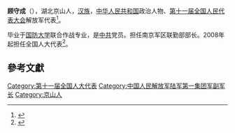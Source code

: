 '''顾守成'''（{{bd|1950年||}}），湖北京山人，[[汉族|汉族]]，[[中华人民共和国|中华人民共和国]]政治人物、[[第十一届全国人民代表大会|第十一届全国人民代表大会]]解放军代表<ref>{{cite web|author=新华网|title=第十一届全国人大代表|url=http://news.xinhuanet.com/ziliao/2008-03/03/content_7708230.htm?node=36628|publisher=新华网|accessdate=2014-01-07|archive-date=2014-01-10|archive-url=https://web.archive.org/web/20140110211415/http://news.xinhuanet.com/ziliao/2008-03/03/content_7708230.htm?node=36628|dead-url=no}}</ref>。

毕业于[[国防大学|国防大学]]联合作战专业，是[[中共|中共]]党员。担任南京军区联勤部部长。2008年起担任全国人大代表<ref>{{cite news|title=全国人大代表信息-顾守成|url= http://210.82.31.1:8084/delegate/viewDelegate.action?dbid=112919|accessdate=2013-04-05|newspaper=全国人大网|archive-url=https://web.archive.org/web/20140528005800/http://www.npc.gov.cn/delegate/viewDelegate.action?dbid=112919|archive-date=2014-05-28|dead-url=yes}}</ref>。

==參考文獻==
{{reflist}}
[[Category:第十一届全国人大代表|Category:第十一届全国人大代表]]
[[Category:中国人民解放军陆军第一集团军副军长|Category:中国人民解放军陆军第一集团军副军长]]
[[Category:京山人|Category:京山人]]